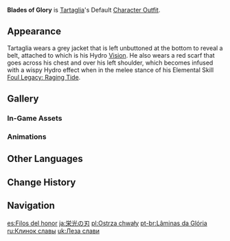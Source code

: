 {{Outfit Infobox
|id           = 203300
|image        = <gallery>
Character Tartaglia Full Wish.png|Wish
Character Tartaglia Game.png|In-Game
</gallery>
|character    = Tartaglia
|type         = Default
|description  = Tartaglia's outfit. Illustrious attire that signifies Childe's position as the eleventh Fatui Harbinger.
|obtain       = Unlocked upon obtaining character
}}
'''Blades of Glory''' is [[Tartaglia]]'s Default [[Character Outfit]].

==Appearance==
<!-- Keep appearance section short and concise. Limit to 1-2 paragraphs (preferably 1 paragraph) with 3-4 sentences each. -->
Tartaglia wears a grey jacket that is left unbuttoned at the bottom to reveal a belt, attached to which is his Hydro [[Vision]]. He also wears a red scarf that goes across his chest and over his left shoulder, which becomes infused with a wispy Hydro effect when in the melee stance of his Elemental Skill [[Foul Legacy: Raging Tide]].

==Gallery==
===In-Game Assets===
{{Assets/Outfit|Blades of Glory|nomain=1}}

===Animations===
{{Preview/CharacterAnimations|Tartaglia|nocaption=1}}

==Other Languages==
{{Other Languages
|en      = Blades of Glory
|zhs     = 荣光之刃
|zhs_rm  = Róngguāng zhī Rèn
|zht     = 榮光之刃
|zht_rm  = Róngguāng zhī Rèn
|zh_tl   = Blades of Glory
|ja      = 栄光の刃
|ja_rm   = Eikou no Ha
|ja_tl   = Blades of Glory
|ko      = 영광의 칼날
|ko_rm   = Yeonggwang-ui Kalnal
|ko_tl   = Blades of Glory
|es      = Filos del honor
|es_tl   = Blades of Honor
|fr      = Lames de gloire
|fr_tl   = Blades of Glory
|ru      = Клинок славы
|ru_tl   = The Blade of Glory
|th      = ประกายแห่งความรุ่งโรจน์
|th_rm   = Pra-kai haeng Khwam-rung-rot
|th_tl   = Flash of Glory
|vi      = Dao Vinh Quang
|vi_tl   = Knife of Glory
|de      = Klingen des Ruhmes
|de_tl   = Blades of Glory
|id      = Blades of Glory
|pt      = Lâminas da Glória
|pt_tl   = Blades of Glory
|tr      = Şanlı Kılıçlar
|tr_tl   = 
|it      = Lame di gloria
|it_tl   = Blades of Glory
}}

==Change History==
{{Change History|1.1}}

==Navigation==
{{Dressing Room Navbox|type=outfit}}

[[es:Filos del honor]]
[[ja:栄光の刃]]
[[pl:Ostrza chwały]]
[[pt-br:Lâminas da Glória]]
[[ru:Клинок славы]]
[[uk:Леза слави]]